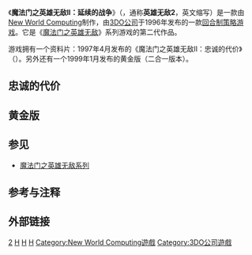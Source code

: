 {{noteTA
|G1=Games
|G2=Might&Magic}}
{{Infobox VG
|title = 魔法门之英雄无敌II：延续的战争
| image = File:Heroes of Might and Magic II.jpg
|caption = 魔法门之英雄无敌II：延续的战争游戏封面
|developer = [[New_World_Computing|New World Computing]]
|publisher =  [[3DO公司|3DO公司]]
|designer = [[Jon_Van_Caneghem|Jon Van Caneghem]]
|engine = 
|released = 1996年10月1日
|genre = [[回合制策略游戏|回合制策略游戏]]
|modes =  [[单人游戏|单人]]、[[多人游戏|多人]][[联机游戏|联机]]
|platforms = [[DOS|DOS]]、[[Microsoft_Windows|Microsoft Windows]]、[[Mac_OS|Mac OS]]、[[RISC_OS|RISC OS]]、[[Game_Boy_Color|GBC]] 
}}
《'''魔法门之英雄无敌II：延续的战争'''》（{{lang-en|Heroes of Might and Magic II: The Succession Wars}}，通称'''英雄无敌2'''，英文缩写'''{{lang|en|HoMM2}}'''）是一款由[[New_World_Computing|New World Computing]]制作，由[[3DO公司|3DO公司]]于1996年发布的一款[[回合制策略游戏|回合制策略游戏]]。它是《[[魔法门之英雄无敌系列|魔法门之英雄无敌]]》系列游戏的第二代作品。

游戏拥有一个资料片：1997年4月发布的《魔法门之英雄无敌II：忠诚的代价》（{{lang|en|Heroes of Might and Magic II: The Price of Loyalty}}）。另外还有一个1999年1月发布的黄金版（二合一版本）。

==忠诚的代价==
==黄金版==
== 参见 ==
*[[魔法门之英雄无敌系列|魔法门之英雄无敌系列]]

== 参考与注释 ==
{{Reflist}}

== 外部链接 ==

{{魔法门系列}}

[[Category:魔法門之英雄無敵系列|2]]
[[Category:战略游戏|H]]
[[Category:1996年电子游戏|H]]
[[Category:Windows遊戲|H]]
[[Category:New_World_Computing遊戲|Category:New World Computing遊戲]]
[[Category:3DO公司遊戲|Category:3DO公司遊戲]]